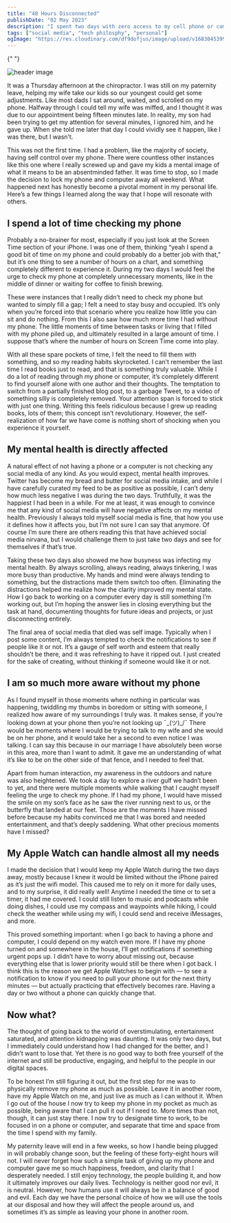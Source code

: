 ```yaml
---
title: "48 Hours Disconnected"
publishDate: "02 May 2023"
description: "I spent two days with zero access to my cell phone or computer, and this is what I discovered"
tags: ["social media", "tech philosphy", "personal"]
ogImage: "https://res.cloudinary.com/df9dofjus/image/upload/v1683045399/misc/D59779D7-75D0-4EE8-8C39-6C3EDA5D5CFC_1_105_c_hbikqe.jpg"
---
```



<OutLinkButton link="https://open.substack.com/pub/stevedsimkins/p/48-hours-disconnected?r=1iyrw0&utm_campaign=post&utm_medium=web" site="Substack" image={substack} />{" "}

<Image src="https://res.cloudinary.com/df9dofjus/image/upload/v1683045399/misc/D59779D7-75D0-4EE8-8C39-6C3EDA5D5CFC_1_105_c_hbikqe.jpg" alt="header image" width={800} aspectRatio={3/2} />

It was a Thursday afternoon at the chiropractor. I was still on my paternity leave, helping my wife take our kids so our youngest could get some adjustments. Like most dads I sat around, waited, and scrolled on my phone. Halfway through I could tell my wife was miffed, and I thought it was due to our appointment being fifteen minutes late. In reality, my son had been trying to get my attention for several minutes, I ignored him, and he gave up. When she told me later that day I could vividly see it happen, like I was there, but I wasn’t.

This was not the first time. I had a problem, like the majority of society, having self control over my phone. There were countless other instances like this one where I really screwed up and gave my kids a mental image of what it means to be an absentminded father. It was time to stop, so I made the decision to lock my phone and computer away all weekend. What happened next has honestly become a pivotal moment in my personal life. Here’s a few things I learned along the way that I hope will resonate with others.

## I spend a lot of time checking my phone

Probably a no-brainer for most, especially if you just look at the Screen Time section of your iPhone. I was one of them, thinking “yeah I spend a good bit of time on my phone and could probably do a better job with that,” but it’s one thing to see a number of hours on a chart, and something completely different to experience it. During my two days I would feel the urge to check my phone at completely unnecessary moments, like in the middle of dinner or waiting for coffee to finish brewing.

These were instances that I really didn’t need to check my phone but wanted to simply fill a gap; I felt a need to stay busy and occupied. It’s only when you’re forced into that scenario where you realize how little you can sit and do nothing. From this I also saw how much more time I had without my phone. The little moments of time between tasks or living that I filled with my phone piled up, and ultimately resulted in a large amount of time. I suppose that’s where the number of hours on Screen Time come into play.

With all these spare pockets of time, I felt the need to fill them with something, and so my reading habits skyrocketed. I can’t remember the last time I read books just to read, and that is something truly valuable. While I do a lot of reading through my phone or computer, it’s completely different to find yourself alone with one author and their thoughts. The temptation to switch from a partially finished blog post, to a garbage Tweet, to a video of something silly is completely removed. Your attention span is forced to stick with just one thing. Writing this feels ridiculous because I grew up reading books, lots of them; this concept isn’t revolutionary. However, the self-realization of how far we have come is nothing short of shocking when you experience it yourself.

## My mental health is directly affected

A natural effect of not having a phone or a computer is not checking any social media of any kind. As you would expect, mental health improves. Twitter has become my bread and butter for social media intake, and while I have carefully curated my feed to be as positive as possible, I can’t deny how much less negative I was during the two days. Truthfully, it was the happiest I had been in a while. For me at least, it was enough to convince me that any kind of social media will have negative affects on my mental health. Previously I always told myself social media is fine, that how you use it defines how it affects you, but I’m not sure I can say that anymore. Of course I’m sure there are others reading this that have achieved social media nirvana, but I would challenge them to just take two days and see for themselves if that’s true.

Taking these two days also showed me how busyness was infecting my mental health. By always scrolling, always reading, always tinkering, I was more busy than productive. My hands and mind were always tending to something, but the distractions made them switch too often. Eliminating the distractions helped me realize how the clarity improved my mental state. How I go back to working on a computer every day is still something I’m working out, but I’m hoping the answer lies in closing everything but the task at hand, documenting thoughts for future ideas and projects, or just disconnecting entirely.

The final area of social media that died was self image. Typically when I post some content, I’m always tempted to check the notifications to see if people like it or not. It’s a gauge of self worth and esteem that really shouldn’t be there, and it was refreshing to have it ripped out. I just created for the sake of creating, without thinking if someone would like it or not.

## I am so much more aware without my phone

As I found myself in those moments where nothing in particular was happening, twiddling my thumbs in boredom or sitting with someone, I realized how aware of my surroundings I truly was. It makes sense, if you’re looking down at your phone then you’re not looking up ¯\_(ツ)_/¯ There would be moments where I would be trying to talk to my wife and she would be on her phone, and it would take her a second to even notice I was talking. I can say this because in our marriage I have absolutely been worse in this area, more than I want to admit. It gave me an understanding of what it’s like to be on the other side of that fence, and I needed to feel that.

Apart from human interaction, my awareness in the outdoors and nature was also heightened. We took a day to explore a river gulf we hadn’t been to yet, and there were multiple moments while walking that I caught myself feeling the urge to check my phone. If I had my phone, I would have missed the smile on my son’s face as he saw the river running next to us, or the butterfly that landed at our feet. Those are the moments I have missed before because my habits convinced me that I was bored and needed entertainment, and that’s deeply saddening. What other precious moments have I missed?

## My Apple Watch can handle almost all my needs

I made the decision that I would keep my Apple Watch during the two days away, mostly because I knew it would be limited without the iPhone paired as it’s just the wifi model. This caused me to rely on it more for daily uses, and to my surprise, it did really well! Anytime I needed the time or to set a timer, it had me covered. I could still listen to music and podcasts while doing dishes, I could use my compass and waypoints while hiking, I could check the weather while using my wifi, I could send and receive iMessages, and more.

This proved something important: when I go back to having a phone and computer, I could depend on my watch even more. If I have my phone turned on and somewhere in the house, I’ll get notifications if something urgent pops up. I didn’t have to worry about missing out, because everything else that is lower priority would still be there when I got back. I think this is the reason we get Apple Watches to begin with — to see a notification to know if you need to pull your phone out for the next thirty minutes — but actually practicing that effectively becomes rare. Having a day or two without a phone can quickly change that.

## Now what?

The thought of going back to the world of overstimulating, entertainment saturated, and attention kidnapping was daunting. It was only two days, but I immediately could understand how I had changed for the better, and I didn’t want to lose that. Yet there is no good way to both free yourself of the internet and still be productive, engaging, and helpful to the people in our digital spaces.

To be honest I’m still figuring it out, but the first step for me was to physically remove my phone as much as possible. Leave it in another room, have my Apple Watch on me, and just live as much as I can without it. When I go out of the house I now try to keep my phone in my pocket as much as possible, being aware that I can pull it out if I need to. More times than not, though, it can just stay there. I now try to designate time to work, to be focused in on a phone or computer, and separate that time and space from the time I spend with my family.

My paternity leave will end in a few weeks, so how I handle being plugged in will probably change soon, but the feeling of these forty-eight hours will not. I will never forget how such a simple task of giving up my phone and computer gave me so much happiness, freedom, and clarity that I desperately needed. I still enjoy technology, the people building it, and how it ultimately improves our daily lives. Technology is neither good nor evil, it is neutral. However, how humans use it will always be in a balance of good and evil. Each day we have the personal choice of how we will use the tools at our disposal and how they will affect the people around us, and sometimes it’s as simple as leaving your phone in another room.

